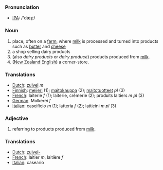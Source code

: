 === Pronunciation ===
*[[w:IPA|IPA]]: /'dæɻɪ/

=== Noun ===

# place, often on a [[farm]], where [[milk]] is processed and turned into products such as [[butter]] and [[cheese]]
# a shop selling dairy products
# (also ''dairy products'' or ''dairy produce'') products produced from [[milk]].
# ([[New Zealand English]]) a corner-store.

=== Translations ===

*[[Dutch]]: [[zuivel]] ''m''
*[[Finnish]]: [[meijeri]] (1); [[maitokauppa]] (2); [[maitotuotteet]] ''pl'' (3)
*[[French]]: laiterie ''f'' (1); laiterie, crémerie (2); produits laitiers ''m pl'' (3)
*[[German]]: Molkerei ''f''
*[[Italian]]: caseificio ''m'' (1); latteria ''f'' (2); latticini ''m pl'' (3)

=== Adjective ===

# referring to products produced from [[milk]].

=== Translations ===

*[[Dutch]]: [[zuivel-]]
*[[French]]: laitier ''m'', laitière ''f''
*[[Italian]]: caseario